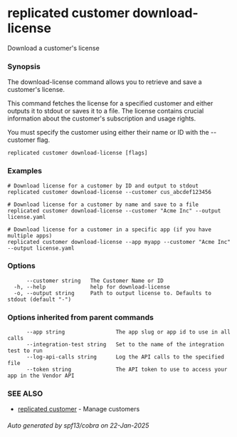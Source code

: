 # replicated customer download-license

Download a customer's license

### Synopsis

The download-license command allows you to retrieve and save a customer's license.

This command fetches the license for a specified customer and either outputs it
to stdout or saves it to a file. The license contains crucial information about
the customer's subscription and usage rights.

You must specify the customer using either their name or ID with the --customer flag.

```
replicated customer download-license [flags]
```

### Examples

```
# Download license for a customer by ID and output to stdout
replicated customer download-license --customer cus_abcdef123456

# Download license for a customer by name and save to a file
replicated customer download-license --customer "Acme Inc" --output license.yaml

# Download license for a customer in a specific app (if you have multiple apps)
replicated customer download-license --app myapp --customer "Acme Inc" --output license.yaml
```

### Options

```
      --customer string   The Customer Name or ID
  -h, --help              help for download-license
  -o, --output string     Path to output license to. Defaults to stdout (default "-")
```

### Options inherited from parent commands

```
      --app string                The app slug or app id to use in all calls
      --integration-test string   Set to the name of the integration test to run
      --log-api-calls string      Log the API calls to the specified file
      --token string              The API token to use to access your app in the Vendor API
```

### SEE ALSO

* [replicated customer](replicated-cli-customer)	 - Manage customers

###### Auto generated by spf13/cobra on 22-Jan-2025

